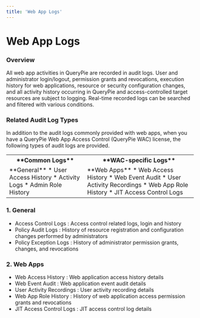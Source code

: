 ```yaml
---
title: 'Web App Logs'
---
```


# Web App Logs

### Overview

All web app activities in QueryPie are recorded in audit logs. User and administrator login/logout, permission grants and revocations, execution history for web applications, resource or security configuration changes, and all activity history occurring in QueryPie and access-controlled target resources are subject to logging. Real-time recorded logs can be searched and filtered with various conditions.

### Related Audit Log Types

In addition to the audit logs commonly provided with web apps, when you have a QueryPie Web App Access Control (QueryPie WAC) license, the following types of audit logs are provided.

<table data-table-width="507" data-layout="default" local-id="2f7b87af-5d13-428d-90c7-597153763bc3">
<tbody>
<tr>
<th data-highlight-colour="#f0f1f2">
**Common Logs**
</th>
<th data-highlight-colour="#f0f1f2">
**WAC-specific Logs**
</th>
</tr>
<tr>
<td data-highlight-colour="#ffffff">
**General**
* User Access History
* Activity Logs
* Admin Role History
</td>
<td data-highlight-colour="#ffffff">
**Web Apps**
* Web Access History
* Web Event Audit
* User Activity Recordings
* Web App Role History
* JIT Access Control Logs
</td>
</tr>
</tbody>
</table>

### 1. General

* Access Control Logs : Access control related logs, login and history
* Policy Audit Logs : History of resource registration and configuration changes performed by administrators
* Policy Exception Logs : History of administrator permission grants, changes, and revocations

### 2. Web Apps

* Web Access History : Web application access history details
* Web Event Audit : Web application event audit details
* User Activity Recordings : User activity recording details
* Web App Role History : History of web application access permission grants and revocations
* JIT Access Control Logs : JIT access control log details



